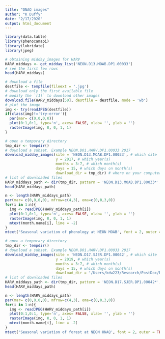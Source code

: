 ```yaml
---
title: "ONAQ images"
author: "K Duffy"
date: "2/17/2020"
output: html_document
---
```

```r
library(data.table)
library(phenocamapi)
library(lubridate)
library(jpeg)
```

```r
# obtaining midday_images for HARV
HARV_middays <- get_midday_list('NEON.D13.MOAB.DP1.00033')
# see the first few rows
head(HARV_middays)
```

```r
# download a file
destfile <- tempfile(fileext = '.jpg')
# download only the first available file
# modify the `[1]` to download other images
download.file(HARV_middays[50], destfile = destfile, mode = 'wb')
# plot the image
img <- try(readJPEG(destfile))
if(class(img)!='try-error'){
  par(mar= c(0,0,0,0))
  plot(0:1,0:1, type='n', axes= FALSE, xlab= '', ylab = '')
  rasterImage(img, 0, 0, 1, 1)
}
```

```r
# open a temporary directory
tmp_dir <- tempdir()
# download a subset. Example NEON.D01.HARV.DP1.00033 2017
download_midday_images(site = 'NEON.D13.MOAB.DP1.00033', # which site
                       y = 2017, # which year(s)
                       months = 3:7, # which month(s)
                       days = 15, # which days on month(s)
                       download_dir = tmp_dir) # where on your computer
# list of downloaded files
HARV_middays_path <- dir(tmp_dir, pattern = 'NEON.D13.MOAB.DP1.00033*', full.names = TRUE)
head(HARV_middays_path)
```

```r
n <- length(HARV_middays_path)
par(mar= c(0,0,0,0), mfrow=c(4,3), oma=c(0,0,3,0))
for(i in 1:n){
  img <- readJPEG(HARV_middays_path[i])
  plot(0:1,0:1, type='n', axes= FALSE, xlab= '', ylab = '')
  rasterImage(img, 0, 0, 1, 1)
  mtext(month.name[i], line = -2)
}
mtext('Seasonal variation of phenology at NEON MOAB', font = 2, outer = TRUE)
```

```r
# open a temporary directory
tmp_dir <- tempdir()
# download a subset. Example NEON.D01.HARV.DP1.00033 2017
download_midday_images(site = 'NEON.D17.SJER.DP1.00042', # which site
                       y = 2019, # which year(s)
                       months = 3:7, # which month(s)
                       days = 15, # which days on month(s)
                       download_dir = '/Users/kdw223/Research/PostDoc/NEONCheatgrass/SJER_images') # where on your computer
# list of downloaded files
HARV_middays_path <- dir(tmp_dir, pattern = 'NEON.D17.SJER.DP1.00042*', full.names = TRUE)
head(HARV_middays_path)
```

```r
n <- length(HARV_middays_path)
par(mar= c(0,0,0,0), mfrow=c(4,3), oma=c(0,0,3,0))
for(i in 1:n){
  img <- readJPEG(HARV_middays_path[i])
  plot(0:1,0:1, type='n', axes= FALSE, xlab= '', ylab = '')
  rasterImage(img, 0, 0, 1, 1)
  mtext(month.name[i], line = -2)
}
mtext('Seasonal variation of forest at NEON ONAQ', font = 2, outer = TRUE)
```